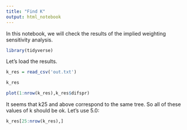 ```yaml
---
title: "Find K"
output: html_notebook
---
```

In this notebook, we will check the results of the implied weighting sensitivity analysis.

```r
library(tidyverse)
```

Let's load the results.
```r
k_res = read_csv('out.txt')

k_res
```

```r
plot(1:nrow(k_res),k_res$difspr)
```

It seems that k25 and above correspond to the same tree. So all of these values of k should be ok. Let's use 5.0:

```r
k_res[25:nrow(k_res),]
```




